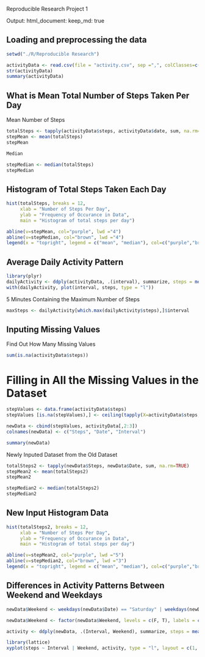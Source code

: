 Reproducible Research Project 1


Output: 
  html_document:
    keep_md: true
    
    
## Loading and preprocessing the data

```{r}

setwd("./R/Reproducible Research")

activityData <- read.csv(file = "activity.csv", sep =",", colClasses=c("integer","Date","integer"))
str(activityData)
summary(activityData)

```

## What is Mean Total Number of Steps Taken Per Day

Mean Number of Steps

```{r}

totalSteps <- tapply(activityData$steps, activityData$date, sum, na.rm=TRUE)
stepMean <- mean(totalSteps)
stepMean

Median 

stepMedian <- median(totalSteps)
stepMedian

```
## Histogram of Total Steps Taken Each Day

```{r}

hist(totalSteps, breaks = 12,
     xlab = "Number of Steps Per Day",
     ylab = "Frequency of Occurance in Data",
     main = "Histogram of total steps per day")

abline(v=stepMean, col="purple", lwd ="4")
abline(v=stepMedian, col="brown", lwd ="4")
legend(x = "topright", legend = c("mean", "median"), col=c("purple","brown"), lwd = 4)

```

## Average Daily Activity Pattern

```{r}

library(plyr)
dailyActivity <- ddply(activityData, .(interval), summarize, steps = mean(steps, na.rm = TRUE))
with(dailyActivity, plot(interval, steps, type = "l"))

```

5 Minutes Containing the Maximum Number of Steps

```{r}

maxSteps <- dailyActivity[which.max(dailyActivity$steps),]$interval

```

## Inputing Missing Values

Find Out How Many Missing Values


```{r}

sum(is.na(activityData$steps))

```

# Filling in All the Missing Values in the Dataset

```{r}


stepValues <- data.frame(activityData$steps)
stepValues [is.na(stepValues),] <- ceiling(tapply(X=activityData$steps,INDEX=activityData$interval,FUN=mean,na.rm=TRUE))

newData <- cbind(stepValues, activityData[,2:3])
colnames(newData) <- c("Steps", "Date", "Interval")

summary(newData)


```

Newly Inputed Dataset from the Old Dataset

```{r}

totalSteps2 <- tapply(newData$Steps, newData$Date, sum, na.rm=TRUE)
stepMean2 <- mean(totalSteps2)
stepMean2

stepMedian2 <- median(totalSteps2)
stepMedian2

```


## New Input Histogram Data

```{r}

hist(totalSteps2, breaks = 12,
     xlab = "Number of Steps Per Day",
     ylab = "Frequency of Occurance in Data",
     main = "Histogram of total steps per day")

abline(v=stepMean2, col="purple", lwd ="5")
abline(v=stepMedian2, col="brown", lwd ="3")
legend(x = "topright", legend = c("mean", "median"), col=c("purple","brown"), lwd = 4)

```

## Differences in Activity Patterns Between Weekend and Weekdays

```{r}

newData$Weekend <- weekdays(newData$Date) == "Saturday" | weekdays(newData$Date) == "Sunday"

newData$Weekend <- factor(newData$Weekend, levels = c(F, T), labels = c("Weekday", "Weekend"))

activity <- ddply(newData, .(Interval, Weekend), summarize, steps = mean(Steps, na.rm = TRUE))

library(lattice)
xyplot(steps ~ Interval | Weekend, activity, type = "l", layout = c(1, 2), ylab = "Number of Steps", xlab = "Interval", main = "Weekend vs. Weekday activity patterns")

```

